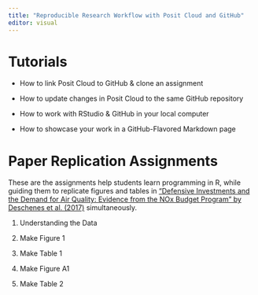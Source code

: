 ```yaml
---
title: "Reproducible Research Workflow with Posit Cloud and GitHub"
editor: visual
---
```


# Tutorials

-   How to link Posit Cloud to GitHub & clone an assignment

-   How to update changes in Posit Cloud to the same GitHub repository

-   How to work with RStudio & GitHub in your local computer

-   How to showcase your work in a GitHub-Flavored Markdown page

# Paper Replication Assignments

These are the assignments help students learn programming in R, while guiding them to replicate figures and tables in ["Defensive Investments and the Demand for Air Quality: Evidence from the NOx Budget Program" by Deschenes et al. (2017)](https://www.aeaweb.org/articles?id=10.1257/aer.20131002) simultaneously.

1.  Understanding the Data

2.  Make Figure 1

3.  Make Table 1

4.  Make Figure A1

5.  Make Table 2
